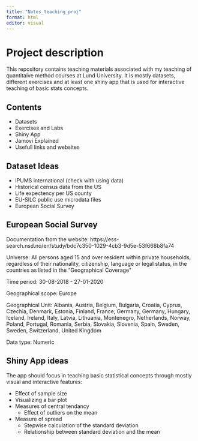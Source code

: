 ```yaml
---
title: "Notes_teaching_proj"
format: html
editor: visual
---
```


# Project description

This repository contains teaching materials associated with my teaching of quantitaive method courses at Lund University. It is mostly datasets, different exercises and at least one shiny app that is used for interactive teaching of basic stats concepts. 

## Contents

- Datasets
- Exercises and Labs
- Shiny App
- Jamovi Explained
- Usefull links and websites

## Dataset Ideas

- IPUMS international (check with using data)
- Historical census data from the US
- Life expectency per US county
- EU-SILC public use microdata files
- European Social Survey

## European Social Survey

Documentation from the website: https://ess-search.nsd.no/en/study/bdc7c350-1029-4cb3-9d5e-53f668b8fa74

Universe: All persons aged 15 and over resident within private households, regardless of their nationality, citizenship, language or legal status, in the countries as listed in the "Geographical Coverage"

Time period: 30-08-2018 - 27-01-2020

Geographical scope: Europe

Geographical Unit: Albania, Austria, Belgium, Bulgaria, Croatia, Cyprus, Czechia, Denmark, Estonia, Finland, France, Germany, Germany, Hungary, Iceland, Ireland, Italy, Latvia, Lithuania, Montenegro, Netherlands, Norway, Poland, Portugal, Romania, Serbia, Slovakia, Slovenia, Spain, Sweden, Sweden, Switzerland, United Kingdom

Data type: Numeric

## Shiny App ideas

The app should focus in teaching basic statistical concepts through mostly visual and interactive features:

- Effect of sample size
- Visualizing a bar plot
- Measures of central tendancy
  - Effect of outliers on the mean
- Measure of spread
  - Stepwise calculation of the standard deviation
  - Relationship between standard deviation and the mean